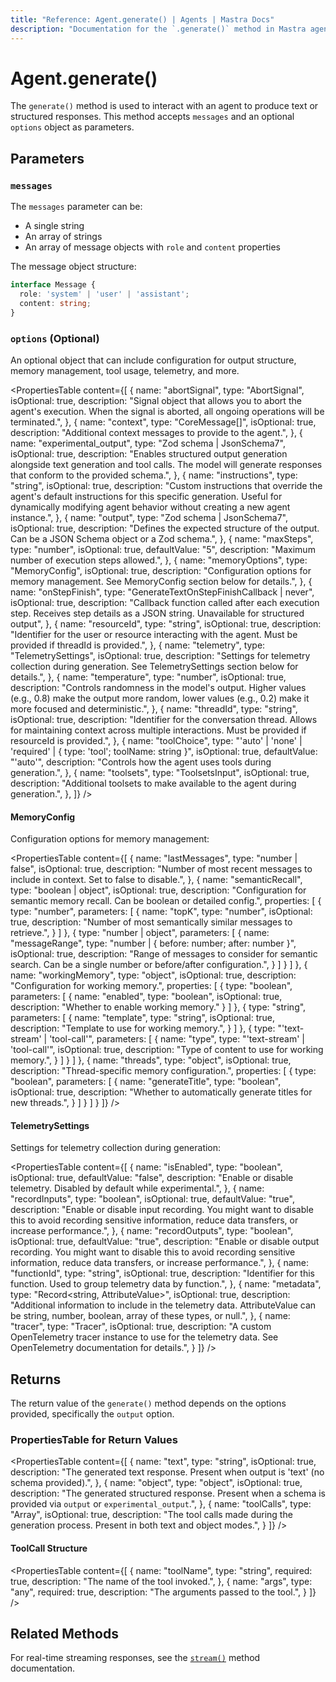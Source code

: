 ```yaml
---
title: "Reference: Agent.generate() | Agents | Mastra Docs"
description: "Documentation for the `.generate()` method in Mastra agents, which produces text or structured responses."
---
```


# Agent.generate()

The `generate()` method is used to interact with an agent to produce text or structured responses. This method accepts `messages` and an optional `options` object as parameters.

## Parameters

### `messages`

The `messages` parameter can be:

- A single string
- An array of strings
- An array of message objects with `role` and `content` properties

The message object structure:

```typescript
interface Message {
  role: 'system' | 'user' | 'assistant';
  content: string;
}
```

### `options` (Optional)

An optional object that can include configuration for output structure, memory management, tool usage, telemetry, and more. 

<PropertiesTable
  content={[
    {
      name: "abortSignal",
      type: "AbortSignal",
      isOptional: true,
      description: "Signal object that allows you to abort the agent's execution. When the signal is aborted, all ongoing operations will be terminated.",
    },
    {
      name: "context",
      type: "CoreMessage[]",
      isOptional: true,
      description: "Additional context messages to provide to the agent.",
    },
    {
      name: "experimental_output",
      type: "Zod schema | JsonSchema7",
      isOptional: true,
      description: "Enables structured output generation alongside text generation and tool calls. The model will generate responses that conform to the provided schema.",
    },
    {
      name: "instructions",
      type: "string",
      isOptional: true,
      description: "Custom instructions that override the agent's default instructions for this specific generation. Useful for dynamically modifying agent behavior without creating a new agent instance.",
    },
    {
      name: "output",
      type: "Zod schema | JsonSchema7",
      isOptional: true,
      description: "Defines the expected structure of the output. Can be a JSON Schema object or a Zod schema.",
    },
    {
      name: "maxSteps",
      type: "number",
      isOptional: true,
      defaultValue: "5",
      description: "Maximum number of execution steps allowed.",
    },
    {
      name: "memoryOptions",
      type: "MemoryConfig",
      isOptional: true,
      description: "Configuration options for memory management. See MemoryConfig section below for details.",
    },
    {
      name: "onStepFinish",
      type: "GenerateTextOnStepFinishCallback<any> | never",
      isOptional: true,
      description: "Callback function called after each execution step. Receives step details as a JSON string. Unavailable for structured output",
    },
    {
      name: "resourceId",
      type: "string",
      isOptional: true,
      description: "Identifier for the user or resource interacting with the agent. Must be provided if threadId is provided.",
    },
    {
      name: "telemetry",
      type: "TelemetrySettings",
      isOptional: true,
      description: "Settings for telemetry collection during generation. See TelemetrySettings section below for details.",
    },
    {
      name: "temperature",
      type: "number",
      isOptional: true,
      description: "Controls randomness in the model's output. Higher values (e.g., 0.8) make the output more random, lower values (e.g., 0.2) make it more focused and deterministic.",
    },
    {
      name: "threadId",
      type: "string",
      isOptional: true,
      description: "Identifier for the conversation thread. Allows for maintaining context across multiple interactions. Must be provided if resourceId is provided.",
    },
    {
      name: "toolChoice",
      type: "'auto' | 'none' | 'required' | { type: 'tool'; toolName: string }",
      isOptional: true,
      defaultValue: "'auto'",
      description: "Controls how the agent uses tools during generation.",
    },
    {
      name: "toolsets",
      type: "ToolsetsInput",
      isOptional: true,
      description: "Additional toolsets to make available to the agent during generation.",
    },
  ]}
/>

#### MemoryConfig

Configuration options for memory management:

<PropertiesTable
  content={[
    {
      name: "lastMessages",
      type: "number | false",
      isOptional: true,
      description: "Number of most recent messages to include in context. Set to false to disable.",
    },
    {
      name: "semanticRecall",
      type: "boolean | object",
      isOptional: true,
      description: "Configuration for semantic memory recall. Can be boolean or detailed config.",
      properties: [
        {
          type: "number",
          parameters: [
            {
              name: "topK",
              type: "number",
              isOptional: true,
              description: "Number of most semantically similar messages to retrieve.",
            }
          ]
        },
        {
          type: "number | object",
          parameters: [
            {
              name: "messageRange",
              type: "number | { before: number; after: number }",
              isOptional: true,
              description: "Range of messages to consider for semantic search. Can be a single number or before/after configuration.",
            }
          ]
        }
      ]
    },
    {
      name: "workingMemory",
      type: "object",
      isOptional: true,
      description: "Configuration for working memory.",
      properties: [
        {
          type: "boolean",
          parameters: [
            {
              name: "enabled", 
              type: "boolean", 
              isOptional: true, 
              description: "Whether to enable working memory."
            }
          ]
        },
        {
          type: "string",
          parameters: [
            {
              name: "template",
              type: "string",
              isOptional: true,
              description: "Template to use for working memory.",
            }
          ]
        },
        {
          type: "'text-stream' | 'tool-call'",
          parameters: [
            {
              name: "type",
              type: "'text-stream' | 'tool-call'",
              isOptional: true,
              description: "Type of content to use for working memory.",
            }
          ]
        }
      ]
    },
    {
      name: "threads",
      type: "object",
      isOptional: true,
      description: "Thread-specific memory configuration.",
      properties: [
        {
          type: "boolean",
          parameters: [
            {
              name: "generateTitle",
              type: "boolean",
              isOptional: true,
              description: "Whether to automatically generate titles for new threads.",
            }
          ]
        }
      ]
    }
  ]}
/>

#### TelemetrySettings

Settings for telemetry collection during generation:

<PropertiesTable
  content={[
    {
      name: "isEnabled",
      type: "boolean",
      isOptional: true,
      defaultValue: "false",
      description: "Enable or disable telemetry. Disabled by default while experimental.",
    },
    {
      name: "recordInputs",
      type: "boolean",
      isOptional: true,
      defaultValue: "true",
      description: "Enable or disable input recording. You might want to disable this to avoid recording sensitive information, reduce data transfers, or increase performance.",
    },
    {
      name: "recordOutputs",
      type: "boolean",
      isOptional: true,
      defaultValue: "true",
      description: "Enable or disable output recording. You might want to disable this to avoid recording sensitive information, reduce data transfers, or increase performance.",
    },
    {
      name: "functionId",
      type: "string",
      isOptional: true,
      description: "Identifier for this function. Used to group telemetry data by function.",
    },
    {
      name: "metadata",
      type: "Record<string, AttributeValue>",
      isOptional: true,
      description: "Additional information to include in the telemetry data. AttributeValue can be string, number, boolean, array of these types, or null.",
    },
    {
      name: "tracer",
      type: "Tracer",
      isOptional: true,
      description: "A custom OpenTelemetry tracer instance to use for the telemetry data. See OpenTelemetry documentation for details.",
    }
  ]}
/>

## Returns

The return value of the `generate()` method depends on the options provided, specifically the `output` option.

### PropertiesTable for Return Values

<PropertiesTable
  content={[
    {
      name: "text",
      type: "string",
      isOptional: true,
      description: "The generated text response. Present when output is 'text' (no schema provided).",
    },
    {
      name: "object",
      type: "object",
      isOptional: true,
      description: "The generated structured response. Present when a schema is provided via `output` or `experimental_output`.",
    },
    {
      name: "toolCalls",
      type: "Array<ToolCall>",
      isOptional: true,
      description: "The tool calls made during the generation process. Present in both text and object modes.",
    }
  ]}
/>

#### ToolCall Structure

<PropertiesTable
  content={[
    {
      name: "toolName",
      type: "string",
      required: true,
      description: "The name of the tool invoked.",
    },
    {
      name: "args",
      type: "any",
      required: true,
      description: "The arguments passed to the tool.",
    }
  ]}
/>

## Related Methods

For real-time streaming responses, see the [`stream()`](./stream.mdx) method documentation.
